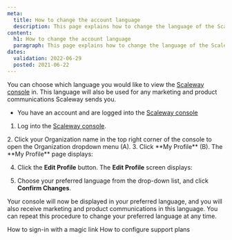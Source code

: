 ```yaml
---
meta:
  title: How to change the account language
  description: This page explains how to change the language of the Scaleway console
content:
  h1: How to change the account language
  paragraph: This page explains how to change the language of the Scaleway console
dates:
  validation: 2022-06-29
  posted: 2021-06-22
---
```


You can choose which language you would like to view the [Scaleway console](/console/my-account/concepts/#console) in. This language will also be used for any marketing and product communications Scaleway sends you.

 <Message type="requirement">

  - You have an account and are logged into the [Scaleway console](https://console.scaleway.com) 

</Message>


1. Log into the [Scaleway console](https://console.scaleway.com).
  <Lightbox src="scaleway-console-menu.webp" alt="" />
2. Click your Organization name in the top right corner of the console to open the Organization dropdown menu (A).
3. Click **My Profile** (B). The **My Profile** page displays:
  <Lightbox src="scaleway-my-profile.webp" alt=""/>

4. Click the **Edit Profile** button. The **Edit Profile** screen displays:
  <Lightbox src="scaleway-edit-profile.webp" alt="" />

5. Choose your preferred language from the drop-down list, and click **Confirm Changes**.

Your console will now be displayed in your preferred language, and you will also receive marketing and product communications in this language. You can repeat this procedure to change your preferred language at any time.

<Navigation title="See Also">
  <PreviousButton to="/console/my-account/how-to/sign-in-with-magic-link/">How to sign-in with a magic link</PreviousButton>
  <NextButton to="/console/my-account/how-to/configure-support-plans">How to configure support plans</NextButton>
</Navigation>
